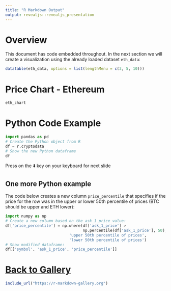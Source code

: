 ```yaml
---
title: "R Markdown Output"
output: revealjs::revealjs_presentation
---
```


# Overview

This document has code embedded throughout. In the next section we will create a visualization using the already loaded dataset `eth_data`:
```r
datatable(eth_data, options = list(lengthMenu = c(3, 5, 10)))
```

# Price Chart - Ethereum

```r
eth_chart
```

# Python Code Example

```python
import pandas as pd
# Create the Python object from R
df = r.cryptodata
# Show the new Python dataframe
df
```

Press on the ⬇️ key on your keyboard for next slide

## One more Python example

The code below creates a new column `price_percentile` that specifies if the price for the row was in the upper or lower 50th percentile of prices (BTC should be upper and ETH lower):

```python
import numpy as np
# Create a new column based on the ask_1_price value:
df['price_percentile'] = np.where(df['ask_1_price'] > 
                                  np.percentile(df['ask_1_price'], 50),
                            'upper 50th percentile of prices', 
                            'lower 50th percentile of prices')
# Show modified dataframe:
df[['symbol', 'ask_1_price', 'price_percentile']]
```

# [Back to Gallery](https://r-markdown-gallery.org)

```r
include_url("https://r-markdown-gallery.org")
```

